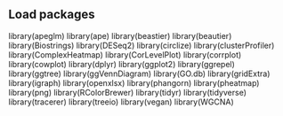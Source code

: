 ## Load packages

library(apeglm)
library(ape)
library(beastier)
library(beautier)
library(Biostrings)
library(DESeq2)
library(circlize)
library(clusterProfiler)
library(ComplexHeatmap)
library(CorLevelPlot)
library(corrplot)
library(cowplot)
library(dplyr)
library(ggplot2)
library(ggrepel)
library(ggtree)
library(ggVennDiagram)
library(GO.db)
library(gridExtra)
library(igraph)
library(openxlsx)
library(phangorn)
library(pheatmap)
library(png)
library(RColorBrewer)
library(tidyr)
library(tidyverse)
library(tracerer)
library(treeio)
library(vegan)
library(WGCNA)
